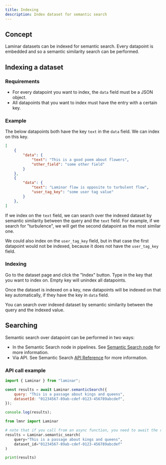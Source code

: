 ```yaml
---
title: Indexing
description: Index dataset for semantic search
---
```


## Concept

Laminar datasets can be indexed for semantic search. Every datapoint is 
embedded and so a semantic similarity search can be performed.

## Indexing a dataset

### Requirements

- For every datapoint you want to index, the `data` field must be a JSON object.
- All datapoints that you want to index must have the entry with a certain key.

### Example

The below datapoints both have the key `text` in the `data` field. We can index on this key.

```json
[
    {
        "data": {
            "text": "This is a good poem about flowers",
            "other_field": "some other field"
        }
    },
    {
        "data": {
            "text": "Laminar flow is opposite to turbulent flow",
            "user_tag_key": "some user tag value"
        }
    },
]
```

If we index on the `text` field, we can search over the indexed dataset by semantic similarity between the query and the `text` field.
For example, if we search for "turbulence", we will get the second datapoint as the most similar one.

We could also index on the `user_tag_key` field, but in that case the first datapoint would not be indexed,
because it does not have the `user_tag_key` field.

### Indexing

Go to the dataset page and click the "Index" button. Type in the key that you want to index on.
Empty key will unindex all datapoints.

Once the dataset is indexed on a key, new datapoints will be indexed on that key automatically, if they have the key in `data` field.

You can search over indexed dataset by semantic similarity between the query and the indexed value.

## Searching

Semantic search over datapoint can be performed in two ways:
- In the Semantic Search node in pipelines. See [Semantic Search node](/nodes/semantic-search) for more information.
- Via API. See Semantic Search [API Reference](/api-reference/semantic-search/semantic-search) for more information.

### API call example

<Tabs>
<Tab title="JavaScript/TypeScript">

```javascript
import { Laminar } from "laminar";

const results = await Laminar.semanticSearch({
    query: "This is a passage about kings and queens",
    datasetId: "01234567-89ab-cdef-0123-456789abcdef",
});

console.log(results);
```

</Tab>
<Tab title="Python">

```python
from lmnr import Laminar

# note that if you call from an async function, you need to await the result
results = Laminar.semantic_search(
    query="This is a passage about kings and queens",
    dataset_id="01234567-89ab-cdef-0123-456789abcdef"
)

print(results)
```

</Tab>
</Tabs>
